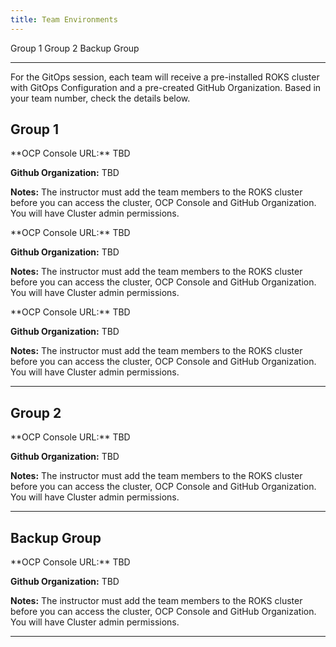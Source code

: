 ```yaml
---
title: Team Environments
---
```


<AnchorLinks>
  <AnchorLink>Group 1</AnchorLink>
  <AnchorLink>Group 2</AnchorLink>
  <AnchorLink>Backup Group</AnchorLink>
</AnchorLinks>

***

For the GitOps session, each team will receive a pre-installed ROKS cluster with GitOps Configuration and a pre-created GitHub Organization. Based in your team number, check the details below.

<Accordion>

## Group 1

<AccordionItem title="Team 01">
  **OCP Console URL:**
  TBD

  **Github Organization:**
  TBD

  **Notes:**
  The instructor must add the team members to the ROKS cluster before you can access the cluster, OCP Console and GitHub Organization. You will have Cluster admin permissions.
</AccordionItem>

<AccordionItem title="Team 02">
  **OCP Console URL:**
  TBD

  **Github Organization:**
  TBD

  **Notes:**
  The instructor must add the team members to the ROKS cluster before you can access the cluster, OCP Console and GitHub Organization. You will have Cluster admin permissions.
</AccordionItem>

<AccordionItem title="Team 03">
  **OCP Console URL:**
  TBD

  **Github Organization:**
  TBD

  **Notes:**
  The instructor must add the team members to the ROKS cluster before you can access the cluster, OCP Console and GitHub Organization. You will have Cluster admin permissions.
</AccordionItem>


***

## Group 2

<AccordionItem title="Team 09">
  **OCP Console URL:**
  TBD

  **Github Organization:**
  TBD

  **Notes:**
  The instructor must add the team members to the ROKS cluster before you can access the cluster, OCP Console and GitHub Organization. You will have Cluster admin permissions.
</AccordionItem>

***

## Backup Group

<AccordionItem title="Backup 01">
  **OCP Console URL:**
  TBD

  **Github Organization:**
  TBD

  **Notes:**
  The instructor must add the team members to the ROKS cluster before you can access the cluster, OCP Console and GitHub Organization. You will have Cluster admin permissions.
</AccordionItem>


***

</Accordion>
